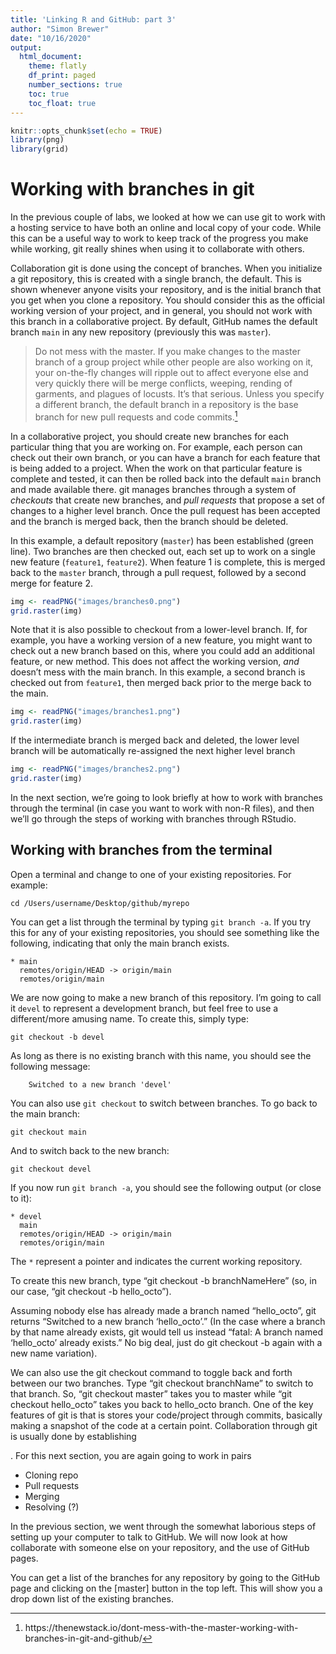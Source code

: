 ```yaml
---
title: 'Linking R and GitHub: part 3'
author: "Simon Brewer"
date: "10/16/2020"
output:
  html_document:
    theme: flatly
    df_print: paged
    number_sections: true
    toc: true
    toc_float: true
---
```


```r
knitr::opts_chunk$set(echo = TRUE)
library(png)
library(grid)
```

# Working with branches in git

In the previous couple of labs, we looked at how we can use git to work with a hosting service to have both an online and local copy of your code. While this can be a useful way to work to keep track of the progress you make while working, git really shines when using it to collaborate with others. 

Collaboration git is done using the concept of branches. When you initialize a git repository, this is created with a single branch, the default. This is shown whenever anyone visits your repository, and is the initial branch that you get when you clone a repository. You should consider this as the official working version of your project, and in general, you should not work with this branch in a collaborative project. By default, GitHub names the default branch `main` in any new repository (previously this was `master`).

> Do not mess with the master. If you make changes to the master branch of a group project while other people are also working on it, your on-the-fly changes will ripple out to affect everyone else and very quickly there will be merge conflicts, weeping, rending of garments, and plagues of locusts. It’s that serious.
Unless you specify a different branch, the default branch in a repository is the base branch for new pull requests and code commits.[^1]

In a collaborative project, you should create new branches for each particular thing that you are working on. For example, each person can check out their own branch, or you can have a branch for each feature that is being added to a project. When the work on that particular feature is complete and tested, it can then be rolled back into the default `main` branch and made available there. git manages branches through a system of *checkouts* that create new branches, and *pull requests* that propose a set of changes to a higher level branch. Once the pull request has been accepted and the branch is merged back, then the branch should be deleted.

In this example, a default repository (`master`) has been established (green line). Two branches are then checked out, each set up to work on a single new feature (`feature1`, `feature2`). When feature 1 is complete, this is merged back to the `master` branch, through a pull request, followed by a second merge for feature 2. 

```r
img <- readPNG("images/branches0.png")
grid.raster(img)
```

Note that it is also possible to checkout from a lower-level branch. If, for example, you have a working version of a new feature, you might want to check out a new branch based on this, where you could add an additional feature, or new method. This does not affect the working version, *and* doesn't mess with the main branch. In this example, a second branch is checked out from `feature1`, then merged back prior to the merge back to the main. 

```r
img <- readPNG("images/branches1.png")
grid.raster(img)
```

If the intermediate branch is merged back and deleted, the lower level branch will be automatically re-assigned the next higher level branch

```r
img <- readPNG("images/branches2.png")
grid.raster(img)
```

In the next section, we're going to look briefly at how to work with branches through the terminal (in case you want to work with non-R files), and then we'll go through the steps of working with branches through RStudio. 

## Working with branches from the terminal

Open a terminal and change to one of your existing repositories. For example:

```
cd /Users/username/Desktop/github/myrepo
```

You can get a list through the terminal by typing `git branch -a`. If you try this for any of your existing repositories, you should see something like the following, indicating that only the main branch exists. 

```
* main
  remotes/origin/HEAD -> origin/main
  remotes/origin/main
```

We are now going to make a new branch of this repository. I'm going to call it `devel` to represent a development branch, but feel free to use a different/more amusing name. To create this, simply type:

```
git checkout -b devel
```

As long as there is no existing branch with this name, you should see the following message:

```
    Switched to a new branch 'devel'
```

You can also use `git checkout` to switch between branches. To go back to the main branch:

```
git checkout main
```

And to switch back to the new branch:

```
git checkout devel
```

If you now run `git branch -a`, you should see the following output (or close to it):

```
* devel
  main
  remotes/origin/HEAD -> origin/main
  remotes/origin/main
```

The `*` represent a pointer and indicates the current working repository. 



To create this new branch, type “git checkout -b branchNameHere” (so, in our case, “git checkout -b hello_octo”).

Assuming nobody else has already made a branch named “hello_octo”, git returns “Switched to a new branch ‘hello_octo’.” (In the case where a branch by that name already exists, git would tell us instead “fatal: A branch named ‘hello_octo’ already exists.” No big deal, just do git checkout -b again with a new name variation).

We can also use the git checkout command to toggle back and forth between our two branches. Type “git checkout branchName” to switch to that branch. So, “git checkout master” takes you to master while “git checkout hello_octo” takes you back to hello_octo branch.
One of the key features of git is that is stores your code/project through commits, basically making a snapshot of the code at a certain point. Collaboration through git is usually done by establishing 



. For this next section, you are again going to work in pairs

- Cloning repo
- Pull requests
- Merging
- Resolving (?)


In the previous section, we went through the somewhat laborious steps of setting up your computer to talk to GitHub. We will now look at how collaborate with someone else on your repository, and the use of GitHub pages. 

You can get a list of the branches for any repository by going to the GitHub page and clicking on the [master] button in the top left. This will show you a drop down list of the existing branches. 

[^1]: https://thenewstack.io/dont-mess-with-the-master-working-with-branches-in-git-and-github/

[g4wID]: https://gitforwindows.org
[gitID]: https://git-scm.com/downloads
[hgwrID]: https://happygitwithr.com
[ghID]: https://github.com
